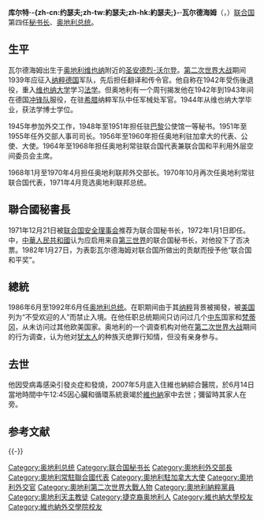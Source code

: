 
{{Infobox officeholder
| name          = 寇特·華德翰<br>Kurt Josef Waldheim
| image         = Kurt Waldheim 1971cr.jpg
| image_size    = 250px
| office1       = 
| term_start1   = 1972年1月
| term_end1     = 1981年12月
| 1blankname1   = 秘书长
| 1namedata1    = 
| predecessor1  = [[吴丹|吴丹]]
| successor1    = [[哈维尔·佩雷斯·德奎利亚尔|哈维尔·佩雷斯·德奎利亚尔]]
| office        = [[File:Emblem_of_the_United_Nations.svg|22px]] 第4任[[聯合國秘書長|聯合國秘書長]]
| term_start    = 
| term_end      = 
| deputy        = 
| predecessor   = 
| successor     = 
| office2      = {{AUT}}[[奥地利总统|總統]]
| president2   = 
| term_start2  = 1986年
| term_end2    = 1992年
| predecessor2 = [[鲁道夫·基希施莱格|鲁道夫·基希施莱格]]
| successor2   = [[托马斯·克莱斯蒂尔|托马斯·克莱斯蒂尔]]
| birth_date   = 1918年12月21日
| death_date   = {{death date and age|2007|6|14|1918|12|21}}
| birth_place  = [[德意志-奧地利共和國|德意志-奧地利共和國]][[圣安德烈-沃尔登|圣安德烈-沃尔登]]
| death_place  = {{AUT}}[[维也纳|维也纳]]
| alma_mater   = [[維也納外交學院|維也納外交學院]]
| nationality  = {{AUT}}
| spouse       = 伊丽莎白·華德翰
| children     = 3名
| relations    = 
| party        = [[奥地利人民党|奥地利人民党]]
| religion     = 
| signature    = Kurt Waldheim Signature.svg
|}}
{{noteTA
|T=zh-cn:库尔特·瓦尔德海姆;zh-tw:寇特·華德翰;zh-hk:卻特·瓦爾德海姆;
|1=zh-cn:库尔特;zh-tw:寇特;zh-hk:卻特;
|2=zh-cn:瓦尔德海姆;zh-tw:華德翰;zh-hk:瓦爾德海姆;
}}
{{unreferenced|time=2012-10-16}}
'''库尔特·-{zh-cn:约瑟夫;zh-tw:約瑟夫;zh-hk:約瑟夫;}-·瓦尔德海姆'''（{{lang-de|Kurt Josef Waldheim}}，{{bd|1918年|12月21日|2007年|6月14日|Waldheim}}）[[联合国|联合国]]第四任[[联合国秘书长|秘书长]]、[[奥地利总统|奥地利总统]]。

== 生平 ==
瓦尔德海姆出生于[[奥地利|奥地利]][[维也纳|维也纳]]附近的[[圣安德烈-沃尔登|圣安德烈-沃尔登]]。[[第二次世界大战|第二次世界大战]]期间1939年应征入[[纳粹德国|纳粹德国]]军队，先后担任翻译和传令官。他自称在1942年受伤後退役，重入[[维也纳大学|维也纳大学]]学习[[法学|法学]]。但奥地利有一个周刊揭发他在1942年到1943年间在德国[[納粹衝鋒隊|冲锋队]]服役，在驻[[希腊|希腊]]纳粹军队中任军械处军官。1944年从维也纳大学毕业，获法学博士学位。

1945年参加外交工作，1948年至1951年担任驻[[巴黎|巴黎]]公使馆一等秘书。1951年至1955年任外交部人事司司长。1956年至1960年担任奥地利驻加拿大的代表、公使、大使。1964年至1968年担任奥地利常驻联合国代表兼联合国和平利用外层空间委员会主席。

1968年1月至1970年4月担任奥地利联邦外交部长。1970年10月再次任奥地利常驻联合国代表，1971年4月竞选奥地利联邦总统。

== 聯合國秘書長 ==
1971年12月21日被[[联合国安全理事会|联合国安全理事会]]推荐为联合国秘书长，1972年1月1日即任。{{tsl|en|1981 United Nations Secretary-General selection|1981年联合国秘书长选举}}中，[[中華人民共和國|中華人民共和國]]认为应启用来自[[第三世界|第三世界]]的联合国秘书长，对他投下了否决票。1982年1月27日，为表彰瓦尔德海姆对联合国所做出的贡献而授予他“联合国和平奖”。

== 總統 ==
1986年6月至1992年6月任[[奥地利总统|奥地利总统]]。在职期间由于其[[纳粹|纳粹]]背景被揭發，被[[美国|美国]]列为“不受欢迎的人”而禁止入境。在他任职总统期间只访问过几个[[中东|中东]]国家和[[梵蒂冈|梵蒂冈]]，从未访问过其他欧美国家。奥地利的一个调查机构对他在[[第二次世界大战|第二次世界大战]]期间的行为调查，认为他对[[犹太人|犹太人]]的种族灭绝罪行知情，但没有亲身参与。

== 去世 ==
他因受病毒感染引發炎症和發燒，2007年5月底入住維也納綜合醫院，於6月14日當地時間中午12:45因心臟和循環系統衰竭於[[維也納|維也納]]家中去世；彌留時其家人在旁。

== 参考文献 ==
{{Reflist}}

{{-}}
{{start box}}
{{s-intgov|un}}
{{succession box|{{Flagicon|Burma|1974}} [[吴丹|吴丹]]|{{Flagicon|Peru}} [[哈维尔·佩雷斯·德奎利亚尔|哈维尔·佩雷斯·德奎利亚尔]]|[[File:Emblem_of_the_United_Nations.svg|22px]] [[联合国秘书长|联合国秘书长]]|1972年1月－1981年12月}}
{{s-off}}
{{succession box|[[鲁道夫·基希施莱格|鲁道夫·基希施莱格]]|[[托马斯·克莱斯蒂尔|托马斯·克莱斯蒂尔]]|[[File:Flag_of_the_President_of_Austria.svg|22px]] [[奥地利总统|奥地利总统]]|1986年－1992年}}
{{end box}}

{{奥地利总统}}
{{聯合國秘書長}}

{{Authority control}}

{{DEFAULTSORT:Waldheim, Kurt}}
[[Category:奥地利总统|Category:奥地利总统]]
[[Category:联合国秘书长|Category:联合国秘书长]]
[[Category:奧地利外交部長|Category:奧地利外交部長]]
[[Category:奧地利常駐聯合國代表|Category:奧地利常駐聯合國代表]]
[[Category:奧地利駐加拿大大使|Category:奧地利駐加拿大大使]]
[[Category:奧地利外交官|Category:奧地利外交官]]
[[Category:奧地利第二次世界大戰人物|Category:奧地利第二次世界大戰人物]]
[[Category:奧地利納粹黨員|Category:奧地利納粹黨員]]
[[Category:奧地利天主教徒|Category:奧地利天主教徒]]
[[Category:捷克裔奥地利人|Category:捷克裔奥地利人]]
[[Category:維也納大學校友|Category:維也納大學校友]]
[[Category:維也納外交學院校友|Category:維也納外交學院校友]]